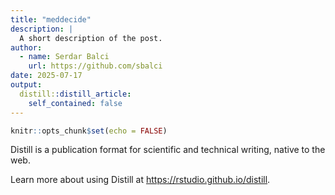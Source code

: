```yaml
---
title: "meddecide"
description: |
  A short description of the post.
author:
  - name: Serdar Balci
    url: https://github.com/sbalci
date: 2025-07-17
output:
  distill::distill_article:
    self_contained: false
---
```



```r
knitr::opts_chunk$set(echo = FALSE)
```

Distill is a publication format for scientific and technical writing, native to the web.

Learn more about using Distill at <https://rstudio.github.io/distill>.


